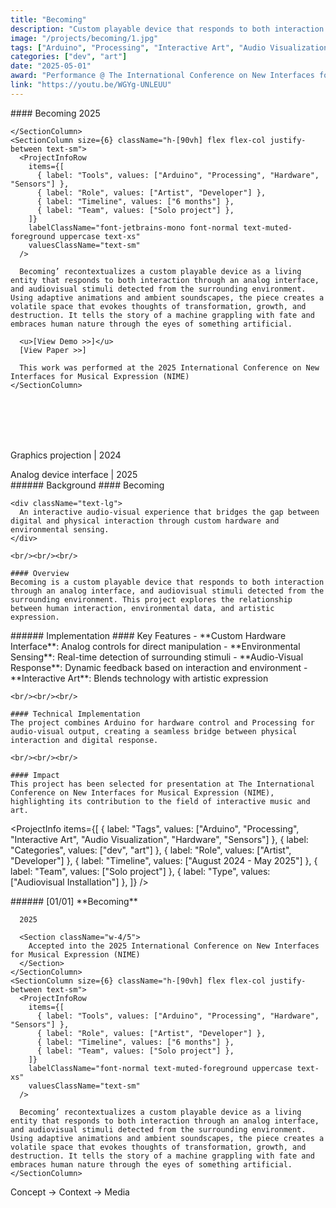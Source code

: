 ```yaml
---
title: "Becoming"
description: "Custom playable device that responds to both interaction through an analog interface, and audiovisual stimuli detected from the surrounding environment."
image: "/projects/becoming/1.jpg"
tags: ["Arduino", "Processing", "Interactive Art", "Audio Visualization", "Hardware", "Sensors"]
categories: ["dev", "art"]
date: "2025-05-01"
award: "Performance @ The International Conference on New Interfaces for Musical Expression (NIME)"
link: "https://youtu.be/WGYg-UNLEUU"
---
```


<Section className="w-full h-[90vh] flex justify-center items-center">
  <MDXImage 
    src="/projects/becoming/projection-1.webp" 
    alt="Hero" 
    preset="header"
    width={3754}
    height={2835}
    frame="none"
    className="w-3/5"
  />
</Section>

<Section className="mt-20 w-full md:w-[85%] lg:w-[90%] ml-0 md:ml-15 lg:ml-0 text-sm">
  <SplitSection className="my-2 mb-8 gap-2">
    <SectionColumn size={6}>
      #### Becoming
      2025
      
    </SectionColumn>
    <SectionColumn size={6} className="h-[90vh] flex flex-col justify-between text-sm">
      <ProjectInfoRow
        items={[
          { label: "Tools", values: ["Arduino", "Processing", "Hardware", "Sensors"] },
          { label: "Role", values: ["Artist", "Developer"] },
          { label: "Timeline", values: ["6 months"] },
          { label: "Team", values: ["Solo project"] },
        ]}
        labelClassName="font-jetbrains-mono font-normal text-muted-foreground uppercase text-xs"
        valuesClassName="text-sm"
      />

      Becoming’ recontextualizes a custom playable device as a living entity that responds to both interaction through an analog interface, and audiovisual stimuli detected from the surrounding environment. Using adaptive animations and ambient soundscapes, the piece creates a volatile space that evokes thoughts of transformation, growth, and destruction. It tells the story of a machine grappling with fate and embraces human nature through the eyes of something artificial.
      
      <u>[View Demo >>]</u>
      [View Paper >>]

      This work was performed at the 2025 International Conference on New Interfaces for Musical Expression (NIME)
    </SectionColumn>
  </SplitSection>
</Section>

<br/><br/><br/><br/>


<Section className="mt-20 w-full md:w-[85%] lg:w-[70%] ml-0 md:ml-15 lg:ml-45 text-sm">
  <Section className="w-full flex justify-end text-xs font-medium font-roboto-mono">
    Graphics projection | 2024
  </Section>

  <MDXImage 
    src="/projects/becoming/projection-2.webp" 
    alt="Hero" 
    preset="header"
    width={3754}
    height={2835}
    frame="none"
    className="w-full"
  />

  <SplitSection className="my-2 mb-8 gap-2">
    <SectionColumn size={6}>
      <MDXImage 
        src="/projects/becoming/projection-3.webp" 
        alt="Hero" 
        preset="header"
        width={3754}
        height={2835}
        frame="none"
        className="w-full"
      />
    </SectionColumn>
    <SectionColumn size={6}>
      <MDXImage 
        src="/projects/becoming/screen-1.webp" 
        alt="Hero" 
        preset="header"
        width={3754}
        height={2835}
        frame="none"
        className="w-full"
      />
    </SectionColumn>
  </SplitSection>

  <Section className="w-full flex justify-end text-xs font-medium font-roboto-mono">
    Analog device interface | 2025
  </Section>

  <SplitSection className="my-2 gap-2">
    <SectionColumn size={12}>
      <MDXImage 
        src="/projects/becoming/box-interact.webp" 
        alt="Hero" 
        preset="header"
        width={3754}
        height={2835}
        frame="none"
        className="w-full"
      />
    </SectionColumn>
  </SplitSection>

  <SplitSection className="my-2 gap-2">
    <SectionColumn size={6}>
      <MDXImage 
        src="/projects/becoming/box-front-2.webp" 
        alt="Hero" 
        preset="header"
        width={3754}
        height={2835}
        frame="none"
        className="w-full"
      />
    </SectionColumn>
    <SectionColumn size={6}>
      <MDXImage 
        src="/projects/becoming/box-iso-1.webp" 
        alt="Hero" 
        preset="header"
        width={3754}
        height={2835}
        frame="none"
        className="w-full"
      />
    </SectionColumn>
  </SplitSection>
  <SplitSection className="my-2 gap-2">
    <SectionColumn size={12}>
      <MDXImage 
        src="/projects/becoming/box-front-1.webp" 
        alt="Hero" 
        preset="header"
        width={3754}
        height={2835}
        frame="none"
        className="w-full"
      />
    </SectionColumn>
  </SplitSection>
  <SplitSection className="my-2 gap-2">
    <SectionColumn size={6}>
      <MDXImage 
        src="/projects/becoming/box-lighting-1.webp" 
        alt="Hero" 
        preset="header"
        width={3754}
        height={2835}
        frame="none"
        className="w-full"
      />
    </SectionColumn>
    <SectionColumn size={6}>
      <MDXImage 
        src="/projects/becoming/box-lighting-2.webp" 
        alt="Hero" 
        preset="header"
        width={3754}
        height={2835}
        frame="none"
        className="w-full"
      />
    </SectionColumn>
  </SplitSection>
</Section>

<SplitSection>
  <SectionColumn size={4}>
    ###### Background
  </SectionColumn>
  <SectionColumn size={12}>
    #### Becoming

    <div className="text-lg">
      An interactive audio-visual experience that bridges the gap between digital and physical interaction through custom hardware and environmental sensing.
    </div>

    <br/><br/><br/>

    #### Overview
    Becoming is a custom playable device that responds to both interaction through an analog interface, and audiovisual stimuli detected from the surrounding environment. This project explores the relationship between human interaction, environmental data, and artistic expression.
  </SectionColumn>
  <SectionColumn size={2}>
  </SectionColumn>
</SplitSection>

<SplitSection>
  <SectionColumn size={4}>
    ###### Implementation
  </SectionColumn>
  <SectionColumn size={12}>
    #### Key Features
    - **Custom Hardware Interface**: Analog controls for direct manipulation
    - **Environmental Sensing**: Real-time detection of surrounding stimuli
    - **Audio-Visual Response**: Dynamic feedback based on interaction and environment
    - **Interactive Art**: Blends technology with artistic expression

    <br/><br/><br/>

    #### Technical Implementation
    The project combines Arduino for hardware control and Processing for audio-visual output, creating a seamless bridge between physical interaction and digital response.

    <br/><br/><br/>

    #### Impact
    This project has been selected for presentation at The International Conference on New Interfaces for Musical Expression (NIME), highlighting its contribution to the field of interactive music and art.

  </SectionColumn>
  <SectionColumn size={2}>
  </SectionColumn>
</SplitSection>

<ProjectInfo
    items={[
      { label: "Tags", values: ["Arduino", "Processing", "Interactive Art", "Audio Visualization", "Hardware", "Sensors"] },
      { label: "Categories", values: ["dev", "art"] },
      { label: "Role", values: ["Artist", "Developer"] },
      { label: "Timeline", values: ["August 2024 - May 2025"] },
      { label: "Team", values: ["Solo project"] },
      { label: "Type", values: ["Audiovisual Installation"] },
    ]}
  />

<Section className="mt-20 w-full md:w-[85%] lg:w-[90%] ml-0 md:ml-15 lg:ml-0 text-sm">
  <SplitSection className="my-2 mb-8 gap-2">
    <SectionColumn size={6}>
      ###### [01/01]
    </SectionColumn>
    <SectionColumn size={6}>
      <MDXImage 
        src="/projects/becoming/projection-1.webp" 
        alt="Hero" 
        preset="header"
        width={3754}
        height={2835}
        frame="none"
        className="w-full"
      />
    </SectionColumn>
  </SplitSection>

  <SplitSection className="my-2 mb-8 gap-2">
    <SectionColumn size={6}>
      **Becoming** 
      
      2025
      
      <Section className="w-4/5">
        Accepted into the 2025 International Conference on New Interfaces for Musical Expression (NIME)
      </Section>
    </SectionColumn>
    <SectionColumn size={6} className="h-[90vh] flex flex-col justify-between text-sm">
      <ProjectInfoRow
        items={[
          { label: "Tools", values: ["Arduino", "Processing", "Hardware", "Sensors"] },
          { label: "Role", values: ["Artist", "Developer"] },
          { label: "Timeline", values: ["6 months"] },
          { label: "Team", values: ["Solo project"] },
        ]}
        labelClassName="font-normal text-muted-foreground uppercase text-xs"
        valuesClassName="text-sm"
      />

      Becoming’ recontextualizes a custom playable device as a living entity that responds to both interaction through an analog interface, and audiovisual stimuli detected from the surrounding environment. Using adaptive animations and ambient soundscapes, the piece creates a volatile space that evokes thoughts of transformation, growth, and destruction. It tells the story of a machine grappling with fate and embraces human nature through the eyes of something artificial.
    </SectionColumn>
  </SplitSection>

  <SplitSection className="text-xs font-mono">
    Concept → Context → Media
  </SplitSection>
</Section>
